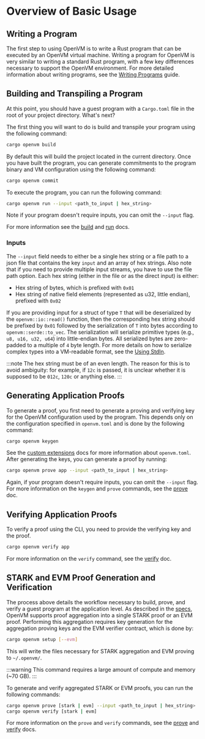 # Overview of Basic Usage

## Writing a Program

The first step to using OpenVM is to write a Rust program that can be executed by an OpenVM virtual machine. Writing a program for OpenVM is very similar to writing a standard Rust program, with a few key differences necessary to support the OpenVM environment. For more detailed information about writing programs, see the [Writing Programs](./writing-a-program) guide.

## Building and Transpiling a Program

At this point, you should have a guest program with a `Cargo.toml` file in the root of your project directory. What's next?

The first thing you will want to do is build and transpile your program using the following command:

```bash
cargo openvm build
```

By default this will build the project located in the current directory. Once you have built the program,
you can generate commitments to the program binary and VM configuration using the following command:

```bash
cargo openvm commit
```

To execute the program, you can run the following command:

```bash
cargo openvm run --input <path_to_input | hex_string>
```

Note if your program doesn't require inputs, you can omit the `--input` flag.

For more information see the [build](/book/writing-apps/compiling-a-program) and [run](/book/writing-apps/running-a-program) docs.

### Inputs

The `--input` field needs to either be a single hex string or a file path to a json file that contains the key `input` and an array of hex strings. Also note that if you need to provide multiple input streams, you have to use the file path option.
Each hex string (either in the file or as the direct input) is either:

- Hex string of bytes, which is prefixed with `0x01`
- Hex string of native field elements (represented as u32, little endian), prefixed with `0x02`

If you are providing input for a struct of type `T` that will be deserialized by the `openvm::io::read()` function, then the corresponding hex string should be prefixed by `0x01` followed by the serialization of `T` into bytes according to `openvm::serde::to_vec`. The serialization will serialize primitive types (e.g., `u8, u16, u32, u64`) into little-endian bytes. All serialized bytes are zero-padded to a multiple of `4` byte length. For more details on how to serialize complex types into a VM-readable format, see the [Using StdIn](/book/advanced-usage/sdk#using-stdin).

:::note
The hex string must be of an even length. The reason for this is to avoid ambiguity: for example, if `12c` is passed, it is unclear whether it is supposed to be `012c`, `120c` or anything else.
:::

## Generating Application Proofs

To generate a proof, you first need to generate a proving and verifying key for the OpenVM configuration
used by the program. This depends only on the configuration specified in `openvm.toml` and is done by the
following command:

```bash
cargo openvm keygen
```

See the [custom extensions](/book/acceleration-using-extensions/overview) docs for more information about `openvm.toml`. After generating the keys, you can generate a proof by running:

```bash
cargo openvm prove app --input <path_to_input | hex_string>
```

Again, if your program doesn't require inputs, you can omit the `--input` flag. For more information 
on the `keygen` and `prove` commands, see the [prove](/book/writing-apps/generating-proofs) doc.

## Verifying Application Proofs

To verify a proof using the CLI, you need to provide the verifying key and the proof.

```bash
cargo openvm verify app
```

For more information on the `verify` command, see the [verify](/book/writing-apps/verifying-proofs) doc.

## STARK and EVM Proof Generation and Verification

The process above details the workflow necessary to build, prove, and verify a guest program at 
the application level. As described in the [specs](/specs/architecture/continuations), OpenVM supports
proof aggregation into a single STARK proof or an EVM proof. Performing this aggregation requires
key generation for the aggregation proving keys and the EVM verifier contract, which is done by:

```bash
cargo openvm setup [--evm]
```

This will write the files necessary for STARK aggregation and EVM proving to `~/.openvm/`.

:::warning
This command requires a large amount of compute and memory (~70 GB).
:::

To generate and verify aggregated STARK or EVM proofs, you can run the following commands:

```bash
cargo openvm prove [stark | evm] --input <path_to_input | hex_string>
cargo openvm verify [stark | evm]
```

For more information on the `prove` and `verify` commands, see the [prove](/book/writing-apps/generating-proofs) and [verify](/book/writing-apps/verifying-proofs) docs.
